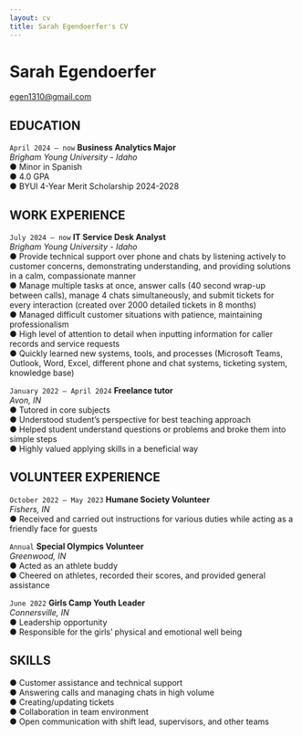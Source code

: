 ```yaml
---
layout: cv
title: Sarah Egendoerfer's CV
---
```

# Sarah Egendoerfer

<div id="webaddress">
<a href="egen1310@gmail.com">egen1310@gmail.com</a>
</div>



## EDUCATION

`April 2024 – now`
__Business Analytics Major__  
_Brigham Young University - Idaho_  
● Minor in Spanish  
● 4.0 GPA  
● BYUI 4-Year Merit Scholarship 2024-2028  



## WORK EXPERIENCE

`July 2024 – now`
__IT Service Desk Analyst__  
_Brigham Young University - Idaho_  
● Provide technical support over phone and chats by listening actively to customer concerns, demonstrating understanding, and providing solutions in a calm, compassionate manner  
● Manage multiple tasks at once, answer calls (40 second wrap-up between calls), manage 4 chats simultaneously, and submit tickets for every interaction (created over 2000 detailed tickets in 8 months)  
● Managed difficult customer situations with patience, maintaining professionalism  
● High level of attention to detail when inputting information for caller records and service requests  
● Quickly learned new systems, tools, and processes (Microsoft Teams, Outlook, Word, Excel, different phone and chat systems, ticketing system, knowledge base)  

`January 2022 – April 2024`
__Freelance tutor__  
_Avon, IN_  
● Tutored in core subjects  
● Understood student’s perspective for best teaching approach  
● Helped student understand questions or problems and broke them into simple steps  
● Highly valued applying skills in a beneficial way  



## VOLUNTEER EXPERIENCE

`October 2022 – May 2023`
__Humane Society Volunteer__  
_Fishers, IN_  
● Received and carried out instructions for various duties while acting as a friendly face for guests  

`Annual`
__Special Olympics Volunteer__  
_Greenwood, IN_  
● Acted as an athlete buddy  
● Cheered on athletes, recorded their scores, and provided general assistance  

`June 2022`
__Girls Camp Youth Leader__  
_Connersville, IN_  
● Leadership opportunity  
● Responsible for the girls’ physical and emotional well being  

## SKILLS

● Customer assistance and technical support  
● Answering calls and managing chats in high volume  
● Creating/updating tickets  
● Collaboration in team environment  
● Open communication with shift lead, supervisors, and other teams  


<!-- ### Footer

Last updated: May 2013 -->